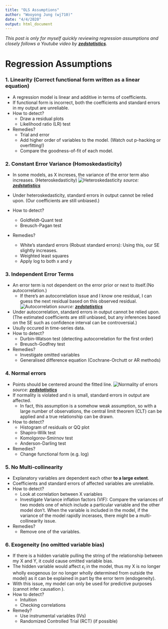 ```yaml
---
title: "OLS Assumptions"
author: "Wooyong Jung (wj710)"
date: "4/4/2020"
output: html_document
---
```

*This post is only for myself quickly reviewing regression assumptions and closely follows a Youtube video by [***zedstatistics***](https://www.youtube.com/watch?v=0MFpOQRY0rw).*


# Regression Assumptions


### 1. Linearity (Correct functional form written as a linear equation)
- A regression model is linear and additive in terms of coefficients.
- If functional form is incorrect, both the coefficients and standard errors in my output are unreliable.
- How to detect?
  - Draw a residual plots
  - Likelihood ratio (LR) test
- Remedies?
  - Trial and error
  - Add higher order of variables to the model. (Watch out p-hacking or overfitting!)
  - Compare the goodness-of-fit of each model.

### 2. Constant Error Variance (Homoskedasticity)
- In some models, as X increses, the variance of the error term also increases. (Heteroskedasticity)
![Heteroskedasticity](hetero.png)
*source: [***zedstatistics***](https://www.youtube.com/watch?v=0MFpOQRY0rw)*

- Under heteroskedasticity, standard errors in output cannot be relied upon. (Our coefficients are still unbiased.)
- How to detect?
  - Goldfeldt-Quant test
  - Breusch-Pagan test
- Remedies?
  - White's standard errors (Robust standard errors): Using this, our SE slightly increases.
  - Weighted least squares
  - Apply log to both x and y

### 3. Independent Error Terms
- An error term is not dependent on the error prior or next to itself.(No autocorrelation.)
  - If there's an autocorrelation issue and I know one residual, I can guess the next residual based on this observed residual.
![Autocorrelation](autocor.png)
*source: [***zedstatistics***](https://www.youtube.com/watch?v=0MFpOQRY0rw)*  

- Under autocorrelation, standard errors in output cannot be relied upon. (The estimated coefficients are still unbiased, but any inferences based on the SE such as confidence interval can be controversial.)
- Usully occured in time-series data.
- How to detect?
  - Durbin-Watson test (detecting autocorrelation for the first order)
  - Breusch-Godfrey test
- Remedies?
  - Investigate omitted variables
  - Generalised difference equation (Cochrane-Orchutt or AR methods)

### 4. Normal errors
- Points should be centered around the fitted line.
![Normality of errors](normality.png)
*source: [***zedstatistics***](https://www.youtube.com/watch?v=0MFpOQRY0rw)*
- If normality is violated and n is small, standard errors in output are affected.
  - In fact, this assumption is a somehow weak assumption, so with a large number of observations, the central limit theorem (CLT) can be applied and a true relationship can be drawn.
- How to detect?
  - Histogram of residuals or QQ plot
  - Shapiro-Wilk test
  - Komolgorov-Smirnov test
  - Anderson-Darling test
- Remedies?
  - Change functional form (e.g. log)

### 5. No Multi-collinearity
- Explanatory variables are dependent each other **to a large extent**.
- Coefficients and standard errors of affected variables are unreliable.
- How to detect?
  - Look at correlation between X variables
  - Investigate Variance inflation factors (VIF): Compare the variances of two models one of which include a particular variable and the other model don't. When the variable is included in the model, if the variance of the model rapidly incerases, there might be a multi-collinearity issue.
- Remedies?
  - Remove one of the variables.

### 6. Exogeneity (no omitted variable bias)
- If there is a hidden variable pulling the string of the relationship between my X and Y, it could cause omitted variable bias.
- The hidden variable would affect $\varepsilon_i$ in the model, thus my X is no longer wholly exogenous (or no longer wholly determined from outside the model) as it can be explained in part by the error term (endogeneity).
- With this issue, my model can only be used for predictive purposes (cannot infer causation ).
- How to detect?
  - Intuition
  - Checking correlations
- Remedy?
  - Use instrumental variables (IVs)
  - Randomized Controlled Trial (RCT) (if possible)

